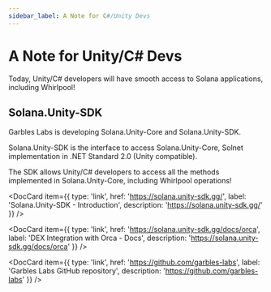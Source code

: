```yaml
---
sidebar_label: A Note for C#/Unity Devs
---
```


# A Note for Unity/C# Devs
Today, Unity/C# developers will have smooth access to Solana applications, including Whirlpool!

## Solana.Unity-SDK
Garbles Labs is developing Solana.Unity-Core and Solana.Unity-SDK.

Solana.Unity-SDK is the interface to access Solana.Unity-Core, Solnet implementation in .NET Standard 2.0 (Unity compatible).

The SDK allows Unity/C# developers to access all the methods implemented in Solana.Unity-Core, including Whirlpool operations!

<DocCard item={{
  type: 'link',
  href: 'https://solana.unity-sdk.gg/',
  label: 'Solana.Unity-SDK - Introduction',
  description: 'https://solana.unity-sdk.gg/'
}} />

<DocCard item={{
  type: 'link',
  href: 'https://solana.unity-sdk.gg/docs/orca',
  label: 'DEX Integration with Orca - Docs',
  description: 'https://solana.unity-sdk.gg/docs/orca'
}} />

<DocCard item={{
  type: 'link',
  href: 'https://github.com/garbles-labs',
  label: 'Garbles Labs GitHub repository',
  description: 'https://github.com/garbles-labs'
}} />

